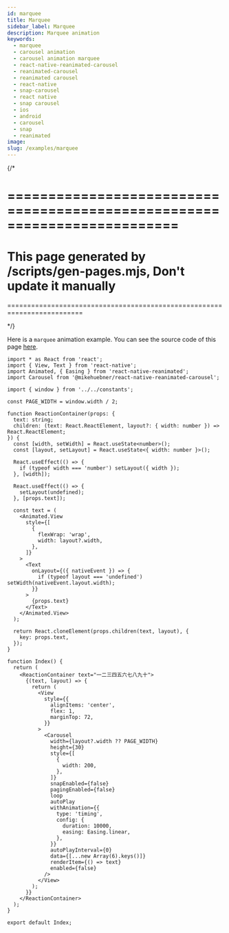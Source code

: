 ```yaml
---
id: marquee
title: Marquee
sidebar_label: Marquee
description: Marquee animation
keywords:
  - marquee
  - carousel animation
  - carousel animation marquee
  - react-native-reanimated-carousel
  - reanimated-carousel
  - reanimated carousel
  - react-native
  - snap-carousel
  - react native
  - snap carousel
  - ios
  - android
  - carousel
  - snap
  - reanimated
image:
slug: /examples/marquee
---
```


{/\*

# =========================================================================

# This page generated by /scripts/gen-pages.mjs, Don't update it manually

=========================================================================

\*/}

Here is a `marquee` animation example. You can see the source code of this page
[here](https://github.com/dohooo/react-native-reanimated-carousel/blob/main/apps/app/src/pages/marquee/index.tsx).


<Page page="marquee" />

```tsx copy
import * as React from 'react';
import { View, Text } from 'react-native';
import Animated, { Easing } from 'react-native-reanimated';
import Carousel from '@mikehuebner/react-native-reanimated-carousel';

import { window } from '../../constants';

const PAGE_WIDTH = window.width / 2;

function ReactionContainer(props: {
  text: string;
  children: (text: React.ReactElement, layout?: { width: number }) => React.ReactElement;
}) {
  const [width, setWidth] = React.useState<number>();
  const [layout, setLayout] = React.useState<{ width: number }>();

  React.useEffect(() => {
    if (typeof width === 'number') setLayout({ width });
  }, [width]);

  React.useEffect(() => {
    setLayout(undefined);
  }, [props.text]);

  const text = (
    <Animated.View
      style={[
        {
          flexWrap: 'wrap',
          width: layout?.width,
        },
      ]}
    >
      <Text
        onLayout={({ nativeEvent }) => {
          if (typeof layout === 'undefined') setWidth(nativeEvent.layout.width);
        }}
      >
        {props.text}
      </Text>
    </Animated.View>
  );

  return React.cloneElement(props.children(text, layout), {
    key: props.text,
  });
}

function Index() {
  return (
    <ReactionContainer text="一二三四五六七八九十">
      {(text, layout) => {
        return (
          <View
            style={{
              alignItems: 'center',
              flex: 1,
              marginTop: 72,
            }}
          >
            <Carousel
              width={layout?.width ?? PAGE_WIDTH}
              height={30}
              style={[
                {
                  width: 200,
                },
              ]}
              snapEnabled={false}
              pagingEnabled={false}
              loop
              autoPlay
              withAnimation={{
                type: 'timing',
                config: {
                  duration: 10000,
                  easing: Easing.linear,
                },
              }}
              autoPlayInterval={0}
              data={[...new Array(6).keys()]}
              renderItem={() => text}
              enabled={false}
            />
          </View>
        );
      }}
    </ReactionContainer>
  );
}

export default Index;
```
